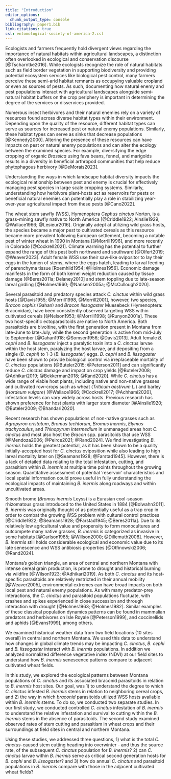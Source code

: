 ```yaml
---
title: "Introduction"
editor_options: 
  chunk_output_type: console
bibliography: paper1.bib
link-citations: true
csl: entomological-society-of-america-2.csl
---
```


Ecologists and farmers frequently hold divergent views regarding the importance of natural habitats within agricultural landscapes, a distinction often overlooked in ecological and conservation discourse [@Tscharntke2016]. While ecologists recognize the role of natural habitats such as field border vegetation in supporting biodiversity and providing potential ecosystem services like biological pest control, many farmers perceive these semi-arid habitat remnants as occupying valuable cropland or even as sources of pests. As such, documenting how natural enemy and pest populations interact with agricultural landscapes alongside semi-natural habitat buffers on the crop periphery is important in determining the degree of the services or disservices provided. 

Numerous insect herbivores and their natural enemies rely on a variety of resources found across diverse habitat types within their environment. Depending upon the quality of the resource, different habitat types can serve as sources for increased pest or natural enemy populations. Similarly, these habitat types can serve as sinks that decrease populations [@Kennedy2000]. Altering the presence of these resources can have impacts on pest or natural enemy populations and can alter the ecology between the examined species. For example, diversifying the edge cropping of organic *Brassica* using fava beans, fennel, and marigolds results in a diversity in beneficial arthropod communities that help reduce phytophagous herbivory [@DeMorais2023]. 

Understanding the ways in which landscape habitat diversity impacts the ecological relationship between pest and enemy is crucial for effectively managing pest species in large scale cropping systems. Similarly, understanding how herbivore plant-hosts act as reservoirs for pests or beneficial natural enemies can potentially play a role in stabilizing year-over-year agricultural impact from these pests [@Cano2022]. 

The wheat stem sawfly (WSS), Hymenoptera *Cephus cinctus* Norton, is a grass-mining sawfly native to North America [@Criddle1922; Ainslie1929; @Wallace1966; @Lesieur2016]. Originally adept at utilizing wild grass hosts, the species became a major pest to cultivated cereals as this resource became more prevalent following European settlement, becoming a notable pest of winter wheat in 1990 in Montana [@Morrill1996], and more recently in Colorado [@Cockrell2021]. Climate warming has the potential to further expand the range of this pest both northward and southward [@Olfert2019; @Weaver2023]. Adult female WSS use their saw-like ovipositor to lay their eggs in the lumen of stems, where the eggs hatch, leading to larval feeding of parenchyma tissue [Roemhild1954; @Holmes1956]. Economic damage manifests in the form of both kernel weight reduction caused by tissue damage [@Beres2011a; Delaney2010] and stem toppling due to late-season larval girdling [@Holmes1960; @Nansen2005a; @McCullough2020]. 
  
Several parasitoid and predatory species attack *C. cinctus* within wild grass hosts [@Davis1955; @Morrill1998, @Morrill2001], however, two species, *Bracon cephis* (Gahan) and *Bracon lissogaster* Muesebeck (Hymenoptera: Braconidae), have been consistently observed targeting WSS within cultivated cereals [@Nelson1953; @Morrill1998; @Runyon2001a]. These two host-specific ectoparasitoids are native to North America. Both parasitoids are bivoltine, with the first generation present in Montana from late-June to late-July, while the second generation is active from mid-July to September [@Gahan1918; @Somsen1956; @Davis2013]. Adult female *B. cephi* and *B. lissogaster* inject a paralytic toxin into a *C. cinctus* larvae within the host stem, paralyzing the host larvae, and depositing from a single (*B. cephi*) to 1-3 (*B. lissogaster*) eggs. *B. cephi* and *B. lissogaster* have been shown to provide biological control via irreplaceable mortality of *C. cinctus* populations [@Buteler2015; @Peterson2011] and can significantly reduce *C. cinctus* damage and impact on crop yields [@Buteler2008; @Adhikari2019; @Bekkerman2018; @Rand2020]. While *C. cinctus* has a wide range of viable host plants, including native and non-native grasses and cultivated row-crops such as wheat (*Triticum aestivum L.*) and barley (*Hordeum vulgare*) [@Wallace1966; @Cockrell2017; @Achhami2020], infestation levels can vary widely across hosts. Previous research has shown preference for host plants with larger stem diameter [@Ainslie1920; @Buteler2009; @Bhandari2020]. 

Recent research has shown populations of non-native grasses such as *Agropyron cristatum*, *Bromus techtorum*, *Bromus inermis*, *Elymus trachycaulus*, and *Thinopyrum intermedium* in unmanaged areas host *C. cinctus* and most also host the *Bracon* spp. parasitoids that use WSS [@Mendoza2006; @Peirce2021; @Rand2024]. We find investigating *B. inermis* holds the greatest potential, as it has been shown to be a quality initially-accepted host for *C. cinctus* oviposition while also leading to high larval mortality later on [@Seamans1928; @Farstad1945]. However, there is a lack of detailed data relating to the total infestation, cutting, and parasitism within *B. inermis* at multiple time points throughout the growing season. Quantitative assessment of potential 'reservoir' characteristics and local spatial information could prove useful in fully understanding the ecological impacts of maintaining *B. inermis* along roadways and within uncultivated areas.  

Smooth brome (*Bromus inermis* Leyss) is a Eurasian cool-season rhizomatous grass introduced to the United States in 1884 [@Bolwahn2011]. *B. inermis* was originally thought of as potentially useful as a trap crop in order to combat the growing WSS problem with cultural control practices [@Criddle1922; @Seamans1928; @Farstad1945; @Beres2011a]. Due to its relatively low agricultural value and propensity to form monocultures and outcompete many native grasses, *B. inermis* is categorized as invasive in some habitats [@Carlson1985; @Willson2000; @Dillemuth2008]. However, *B. inermis* still holds considerable ecological and economic value due to its late senescence and WSS antibiosis properties [@Otfinowski2006; @Rand2024].

Montana's golden triangle, an area of central and northern Montana with intense cereal grain production, is prone to drought and historical burning via wildfire [@Wilson1923; @Adhikari2019]. As both *C. cinctus* and its host-specific parasitoids are relatively restricted in their annual mobility [@Weaver2005], environmental extremes can have broad impacts on both local pest and natural enemy populations. As with many predator-prey interactions, the *C. cinctus* and parasitoid populations fluctuate, with crashes and spikes experienced in close succession and through interaction with drought [@Holmes1963; @Holmes1982]. Similar examples of these classical population dynamics patterns can be found in mammalian predators and herbivores on Isle Royale [@Peterson1999], and coccinellids and aphids [@Evans1999], among others. 

We examined historical weather data from two field locations (10 sites overall) in central and northern Montana. We used this data to understand how changes in global climate trends may be impacting *C. cinctus*, *B. cephi* and *B. lissogaster* interact with *B. inermis* populations. In addition we analyzed normalized difference vegetative index (NDVI) at our field sites to understand how *B. inermis* senescence patterns compare to adjacent cultivated wheat fields. 

In this study, we explored the ecological patterns between Montana populations of *C. cinctus* and its associated braconid parasitoids in relation to *B. inermis* host sites. Our goal, was 1) to understand the degree to which *C. cinctus* infested *B. inermis* stems in relation to neighboring cereal crops, and 2) the way in which *braconid* parasitoids utilized WSS hosts available within *B. inermis* stems. To do so, we conducted two separate studies. In our first study, we conducted controlled *C. cinctus* infestation of *B. inermis* to understand the relative infestation and survival to cutting within the *B. inermis* stems in the absence of parasitoids. The second study examined observed rates of stem cutting and parasitism in wheat crops and their surroundings at field sites in central and northern Montana. 

Using these studies, we addressed three questions, 1) what is the total *C. cinctus*-caused stem cutting heading into overwinter - and thus the source rate, of the subsequent *C. cinctus* population for *B. inermis*? 2) can *C. cinctus* larvae within *B. inermis* serve as critical second generation hosts for *B. cephi* and *B. lissogaster*? and 3) how do annual *C. cinctus* and parasitoid populations in *B. inermis* compare with those in the adjacent cultivated wheat fields?

\newpage

